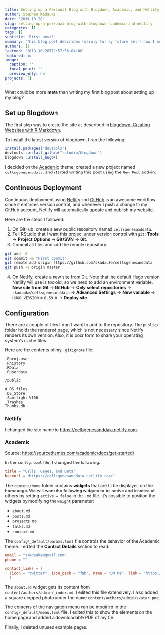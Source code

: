 ```yaml
---
title: Setting up a Personal Blog with Blogdown, Academic, and Netlify
author: Stephan Kadauke
date: '2019-10-28'
slug: setting-up-a-personal-blog-with-blogdown-academic-and-netlify
categories: []
tags: []
subtitle: 'First post!'
summary: 'This blog post describes (mainly for my future self) how I set up this blog.'
authors: []
lastmod: '2019-10-28T19:57:56-04:00'
featured: no
image:
  caption: ''
  focal_point: ''
  preview_only: no
projects: []
---
```


What could be more **meta** than writing my first blog post about setting up my blog?

## Set up Blogdown

The first step was to create the site as described in [blogdown: Creating Websites with R Markdown](https://bookdown.org/yihui/blogdown/). 

To install the latest version of blogdown, I ran the following:

```r
install.packages("devtools")
devtools::install_github("rstudio/blogdown")
blogdown::install_hugo()
```

I decided on the [Academic](https://github.com/gcushen/hugo-academic) theme, created a new project named `cellsgenesanddata`, and started writing this post using the `New Post` add-in.

## Continuous Deployment

Continuous deployment using [Netlify](https://www.netlify.com) and [GitHub](https://www.github.com) is an awesome workflow since it enforces version control, and whenever I push a change to my GitHub account, Netlify will automatically update and publish my website.

Here are the steps I followed:

1. On GitHub, create a new public repository named `cellsgenesanddata`. 
2. Tell RStudio that I want this project under version control with `git`: **Tools** → **Project Options** → **Git/SVN** → **Git**.
3. Commit all files and add the remote repository:

```bash
git add -A
git commit -m "First commit"
git remote add origin https://github.com/skadauke/cellsgenesanddata
git push -u origin master
```

4. On Netlify, create a new site from Git. Note that the default Hugo version Netlify will use is too old, so we need to add an environment variable. **New site from Git** → **GitHub** → **Only select repositories** → `skadauke/cellsgenesanddata` → **Advanced Settings** → **New variable ** → `HUGO_VERSION` = `0.59.0` → **Deploy site**.


## Configuration

There are a couple of files I don't want to add to the repository. The `public/` folder holds the rendered page, which is not necessary since Netlify renders its own version. Also, it is poor form to share your operating system’s cache files.

Here are the contents of my `.gitignore` file:

```{}
.Rproj.user
.Rhistory
.RData
.Ruserdata

/public

# OS files
.DS_Store
.Spotlight-V100
.Trashes
Thumbs.db
```

### Netlify

I changed the site name to <https://cellsgenesanddata.netlify.com>.

### Academic

Source: <https://sourcethemes.com/academic/docs/get-started/>

In the `config.toml` file, I changed the following: 

```toml
title = "Cells, Genes, and Data"
baseurl = "https://cellsgenesanddata.netlify.com/"
```

The `content/home` folder contains **widgets** that are to be displayed on the homepage. We will want the following widgets to be active and inactive all others by setting `active = false` in the `.md` file. It's possible to position the widgets by modifying the `weight` parameter:

- `about.md`
- `posts.md`
- `projects.md`
- `talks.md`
- `contact.md`

The `config/_default/params.toml` file controls the behavior of the Academic theme. I edited the **Contact Details** section to read:

```toml
email = "skadauke@gmail.com"
phone = ""

contact_links = [
  {icon = "twitter", icon_pack = "fab", name = "DM Me", link = "https://twitter.com/StephanKadauke"},
  ]
```

The `about.md` widget gets its content from `content/authors/admin/_index.md`. I edited this file extensively. I also added a square cropped photo under the name `content/authors/admin/avatar.png`. 

The contents of the navigation menu can be modified in the `config/_default/menu.toml` file. I edited this to show the elements on the home page and added a downloadable PDF of my CV. 

Finally, I deleted unused example pages.

